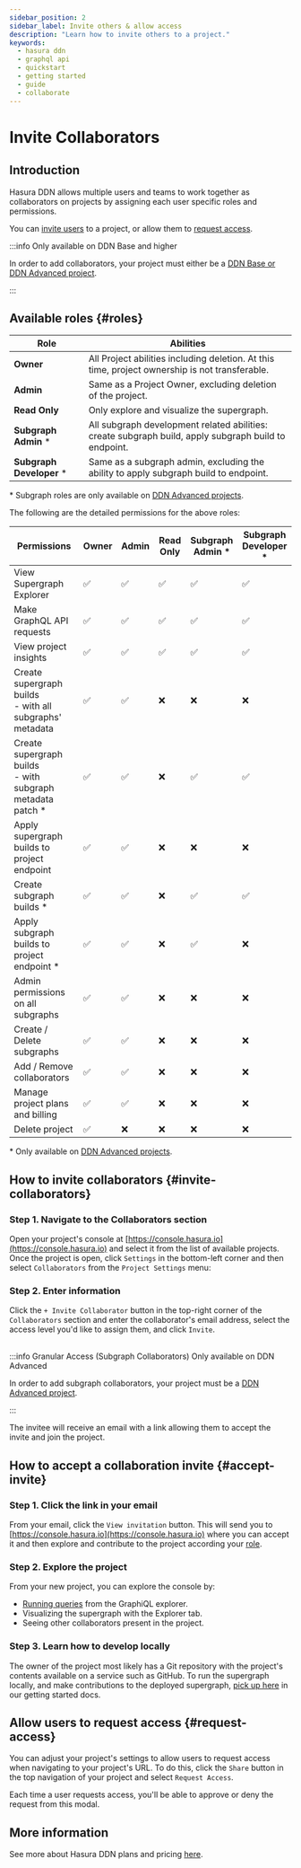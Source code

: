 ```yaml
---
sidebar_position: 2
sidebar_label: Invite others & allow access
description: "Learn how to invite others to a project."
keywords:
  - hasura ddn
  - graphql api
  - quickstart
  - getting started
  - guide
  - collaborate
---
```



# Invite Collaborators

## Introduction

Hasura DDN allows multiple users and teams to work together as collaborators on projects by assigning each user specific
roles and permissions.

You can [invite users](#invite-collaborators) to a project, or allow them to [request access](#request-access).

:::info Only available on DDN Base and higher

In order to add collaborators, your project must either be a
[DDN Base or DDN Advanced project](https://hasura.io/pricing/ddn).

:::

## Available roles {#roles}

| Role                     | Abilities                                                                                            |
|--------------------------|------------------------------------------------------------------------------------------------------|
| **Owner**                | All Project abilities including deletion. At this time, project ownership is not transferable.       |
| **Admin**                | Same as a Project Owner, excluding deletion of the project.                                          |
| **Read Only**            | Only explore and visualize the supergraph.                                                           |
| **Subgraph Admin** *     | All subgraph development related abilities: create subgraph build, apply subgraph build to endpoint. |
| **Subgraph Developer** * | Same as a subgraph admin, excluding the ability to apply subgraph build to endpoint.                 |

\* Subgraph roles are only available on [DDN Advanced projects](https://hasura.io/pricing/ddn).

The following are the detailed permissions for the above roles:

| Permissions                                                    | Owner | Admin | Read Only | Subgraph<br/> Admin * | Subgraph<br/> Developer * |
|----------------------------------------------------------------|-------|-------|-----------|-----------------------|---------------------------|
| View Supergraph Explorer                                       | ✅     | ✅     | ✅         | ✅                     | ✅                         |
| Make GraphQL API requests                                      | ✅     | ✅     | ✅         | ✅                     | ✅                         |
| View project insights                                          | ✅     | ✅     | ✅         | ✅                     | ✅                         |
| Create supergraph builds<br/> - with all subgraphs' metadata   | ✅     | ✅     | ❌         | ❌                     | ❌                         |
| Create supergraph builds<br/> - with subgraph metadata patch * | ✅     | ✅     | ❌         | ✅                     | ✅                         |
| Apply supergraph builds to project endpoint                    | ✅     | ✅     | ❌         | ❌                     | ❌                         |
| Create subgraph builds *                                       | ✅     | ✅     | ❌         | ✅                     | ✅                         |
| Apply subgraph builds to project endpoint *                    | ✅     | ✅     | ❌         | ✅                     | ❌                         |
| Admin permissions on all subgraphs                             | ✅     | ✅     | ❌         | ❌                     | ❌                         |
| Create / Delete subgraphs                                      | ✅     | ✅     | ❌         | ❌                     | ❌                         |
| Add / Remove collaborators                                     | ✅     | ✅     | ❌         | ❌                     | ❌                         |
| Manage project plans and billing                               | ✅     | ✅     | ❌         | ❌                     | ❌                         |
| Delete project                                                 | ✅     | ❌     | ❌         | ❌                     | ❌                         |

\* Only available on [DDN Advanced projects](https://hasura.io/pricing/ddn).

## How to invite collaborators {#invite-collaborators}

### Step 1. Navigate to the Collaborators section

Open your project's console at [https://console.hasura.io](https://console.hasura.io) and select it from the list of
available projects. Once the project is open, click `Settings` in the bottom-left corner and then select `Collaborators`
from the `Project Settings` menu:

<Thumbnail src="/img/ci-cd/0.0.1_console_invite-collaborator.png" alt="Invite a collaborator" width="1000" />

### Step 2. Enter information

Click the `+ Invite Collaborator` button in the top-right corner of the `Collaborators` section and enter the
collaborator's email address, select the access level you'd like to assign them, and click `Invite`.

<Thumbnail src="/img/ci-cd/0.0.1_console_assign-collaborator-role.png" alt="Invite a collaborator" width="1000" />

<br />
:::info Granular Access (Subgraph Collaborators) Only available on DDN Advanced

In order to add subgraph collaborators, your project must be a [DDN Advanced project](https://hasura.io/pricing/ddn).

:::

The invitee will receive an email with a link allowing them to accept the invite and join the project.

## How to accept a collaboration invite {#accept-invite}

### Step 1. Click the link in your email

From your email, click the `View invitation` button. This will send you to
[https://console.hasura.io](https://console.hasura.io) where you can accept it and then explore and contribute to the
project according your [role](#roles).

### Step 2. Explore the project

From your new project, you can explore the console by:

- [Running queries](/graphql-api/queries/) from the GraphiQL explorer.
- Visualizing the supergraph with the Explorer tab.
- Seeing other collaborators present in the project.

### Step 3. Learn how to develop locally

The owner of the project most likely has a Git repository with the project's contents available on a service such as
GitHub. To run the supergraph locally, and make contributions to the deployed supergraph,
[pick up here](/getting-started/build/build-your-api) in our getting started docs.

## Allow users to request access {#request-access}

You can adjust your project's settings to allow users to request access when navigating to your project's URL. To do
this, click the `Share` button in the top navigation of your project and select `Request Access`.

<Thumbnail
  src="/img/get-started/console_read-only.png"
  alt="Allow users to request access to your project"
  width="1000"
/>

Each time a user requests access, you'll be able to approve or deny the request from this modal.

## More information

See more about Hasura DDN plans and pricing [here](billing/pricing.mdx).
